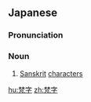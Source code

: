 ==Japanese==
{{wikipedia|lang=ja}}
{{ja-kanjitab|ぼん|じ|yomi=o}}

===Pronunciation===
{{ja-pron|ぼんじ|y=o}}

===Noun===
{{ja-noun|ぼんじ}}

# [[Sanskrit]] [[character]]s

[[hu:梵字]]
[[zh:梵字]]